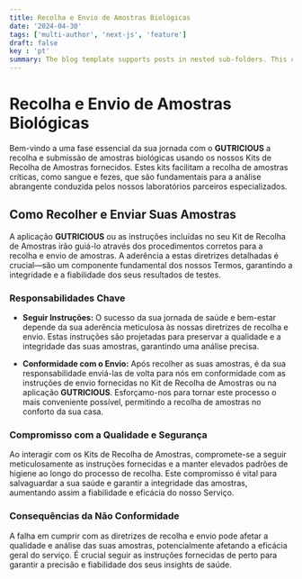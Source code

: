 ```yaml
---
title: Recolha e Envio de Amostras Biológicas
date: '2024-04-30'
tags: ['multi-author', 'next-js', 'feature']
draft: false
key : 'pt'
summary: The blog template supports posts in nested sub-folders. This can be used to group posts of similar content e.g. a multi-part course.
---
```


# Recolha e Envio de Amostras Biológicas

Bem-vindo a uma fase essencial da sua jornada com o **GUTRICIOUS** a recolha e submissão de amostras biológicas usando os nossos Kits de Recolha de Amostras fornecidos. Estes kits facilitam a recolha de amostras críticas, como sangue e fezes, que são fundamentais para a análise abrangente conduzida pelos nossos laboratórios parceiros especializados.

## Como Recolher e Enviar Suas Amostras

A aplicação **GUTRICIOUS** ou as instruções incluídas no seu Kit de Recolha de Amostras irão guiá-lo através dos procedimentos corretos para a recolha e envio de amostras. A aderência a estas diretrizes detalhadas é crucial—são um componente fundamental dos nossos Termos, garantindo a integridade e a fiabilidade dos seus resultados de testes.

### **Responsabilidades Chave**

- **Seguir Instruções:** O sucesso da sua jornada de saúde e bem-estar depende da sua aderência meticulosa às nossas diretrizes de recolha e envio. Estas instruções são projetadas para preservar a qualidade e a integridade das suas amostras, garantindo uma análise precisa.
  
- **Conformidade com o Envio:** Após recolher as suas amostras, é da sua responsabilidade enviá-las de volta para nós em conformidade com as instruções de envio fornecidas no Kit de Recolha de Amostras ou na aplicação **GUTRICIOUS**. Esforçamo-nos para tornar este processo o mais conveniente possível, permitindo a recolha de amostras no conforto da sua casa.

### **Compromisso com a Qualidade e Segurança**

Ao interagir com os Kits de Recolha de Amostras, compromete-se a seguir meticulosamente as instruções fornecidas e a manter elevados padrões de higiene ao longo do processo de recolha. Este compromisso é vital para salvaguardar a sua saúde e garantir a integridade das amostras, aumentando assim a fiabilidade e eficácia do nosso Serviço.

### **Consequências da Não Conformidade**

A falha em cumprir com as diretrizes de recolha e envio pode afetar a qualidade e análise das suas amostras, potencialmente afetando a eficácia geral do serviço. É crucial seguir as instruções fornecidas de perto para garantir a precisão e fiabilidade dos seus insights de saúde.
